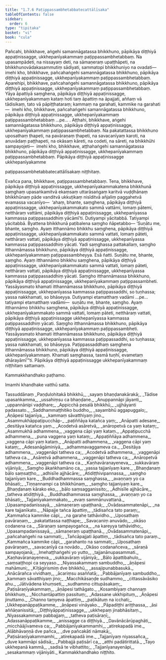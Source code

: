 ```yaml
---
title: "1.7.6 Paṭippassambhetabbatecattālīsaka"
tableOfContents: false
sidebar:
  order: 6
type: "tipitaka"
basket: "vi"
book: "cula"
---
```



<DynamicBreadcrumb />

<Division number="73" book="cula" e="ch" v="4" p="77">

<Paragraph number="329" book="cula">
Pañcahi, bhikkhave, aṅgehi samannāgatassa bhikkhuno, pāpikāya diṭṭhiyā appaṭinissagge, ukkhepanīyakammaṃ paṭippassambhetabbaṃ. Na upasampādeti, na nissayaṃ deti, na sāmaṇeraṃ upaṭṭhāpeti, na bhikkhunovādakasammutiṃ sādiyati, sammatopi bhikkhuniyo na ovadati—  imehi kho, bhikkhave, pañcahaṅgehi samannāgatassa bhikkhuno, pāpikāya diṭṭhiyā appaṭinissagge, ukkhepanīyakammaṃ paṭippassambhetabbaṃ.
</Paragraph>

<Paragraph number="330" book="cula">
Aparehipi, bhikkhave, pañcahaṅgehi samannāgatassa bhikkhuno, pāpikāya diṭṭhiyā appaṭinissagge, ukkhepanīyakammaṃ paṭippassambhetabbaṃ. Yāya āpattiyā saṃghena, pāpikāya diṭṭhiyā appaṭinissagge, ukkhepanīyakammaṃ kataṃ hoti taṃ āpattiṃ na āpajjati, aññaṃ vā tādisikaṃ, tato vā pāpiṭṭhataraṃ; kammaṃ na garahati, kammike na garahati—  imehi kho, bhikkhave, pañcahaṅgehi samannāgatassa bhikkhuno, pāpikāya diṭṭhiyā appaṭinissagge, ukkhepanīyakammaṃ paṭippassambhetabbaṃ …pe… .
</Paragraph>

<Paragraph number="331" book="cula">
Aṭṭhahi, bhikkhave, aṅgehi samannāgatassa bhikkhuno, pāpikāya diṭṭhiyā appaṭinissagge, ukkhepanīyakammaṃ paṭippassambhetabbaṃ. Na pakatattassa bhikkhuno uposathaṃ ṭhapeti, na pavāraṇaṃ ṭhapeti, na savacanīyaṃ karoti, na anuvādaṃ paṭṭhapeti, na okāsaṃ kāreti, na codeti, na sāreti, na bhikkhūhi sampayojeti—  imehi kho, bhikkhave, aṭṭhahaṅgehi samannāgatassa bhikkhuno, pāpikāya diṭṭhiyā appaṭinissagge, ukkhepanīyakammaṃ paṭippassambhetabbaṃ.

</Paragraph>
</Division>

<Paragraph number="332" book="cula">
Pāpikāya diṭṭhiyā appaṭinissagge ukkhepanīyakamme

  
paṭippassambhetabbatecattālīsakaṃ niṭṭhitaṃ.


</Paragraph>

<Division number="74" book="cula" e="ch" v="4" p="77">

<Paragraph number="333" book="cula">
Evañca pana, bhikkhave, paṭippassambhetabbaṃ. Tena, bhikkhave, pāpikāya diṭṭhiyā appaṭinissagge, ukkhepanīyakammakatena bhikkhunā saṃghaṃ upasaṅkamitvā ekaṃsaṃ uttarāsaṅgaṃ karitvā vuḍḍhānaṃ bhikkhūnaṃ pāde vanditvā ukkuṭikaṃ nisīditvā añjaliṃ paggahetvā evamassa vacanīyo—  ‘ahaṃ, bhante, saṃghena, pāpikāya diṭṭhiyā appaṭinissagge, ukkhepanīyakammakato sammā vattāmi, lomaṃ pātemi, netthāraṃ vattāmi, pāpikāya diṭṭhiyā appaṭinissagge, ukkhepanīyassa kammassa paṭippassaddhiṃ yācāmī’ti. Dutiyampi yācitabbā. Tatiyampi yācitabbā. Byattena bhikkhunā paṭibalena saṃgho ñāpetabbo—
</Paragraph>

<Paragraph number="334" book="cula">
‘Suṇātu me, bhante, saṃgho. Ayaṃ itthannāmo bhikkhu saṃghena, pāpikāya diṭṭhiyā appaṭinissagge, ukkhepanīyakammakato sammā vattati, lomaṃ pāteti, netthāraṃ vattati, pāpikāya diṭṭhiyā appaṭinissagge, ukkhepanīyassa kammassa paṭippassaddhiṃ yācati. Yadi saṃghassa pattakallaṃ, saṃgho itthannāmassa bhikkhuno, pāpikāya diṭṭhiyā appaṭinissagge, ukkhepanīyakammaṃ paṭippassambheyya. Esā ñatti.
</Paragraph>

<Paragraph number="335" book="cula">
Suṇātu me, bhante, saṃgho. Ayaṃ itthannāmo bhikkhu saṃghena, pāpikāya diṭṭhiyā appaṭinissagge, ukkhepanīyakammakato sammā vattati, lomaṃ pāteti, netthāraṃ vattati, pāpikāya diṭṭhiyā appaṭinissagge, ukkhepanīyassa kammassa paṭippassaddhiṃ yācati. Saṃgho itthannāmassa bhikkhuno, pāpikāya diṭṭhiyā appaṭinissagge, ukkhepanīyakammaṃ paṭippassambheti. Yassāyasmato khamati itthannāmassa bhikkhuno, pāpikāya diṭṭhiyā appaṭinissagge, ukkhepanīyassa kammassa paṭippassaddhi, so tuṇhassa; yassa nakkhamati, so bhāseyya.
</Paragraph>

<Paragraph number="336" book="cula">
Dutiyampi etamatthaṃ vadāmi …pe…  tatiyampi etamatthaṃ vadāmi—  suṇātu me, bhante, saṃgho. Ayaṃ itthannāmo bhikkhu saṃghena, pāpikāya diṭṭhiyā appaṭinissagge, ukkhepanīyakammakato sammā vattati, lomaṃ pāteti, netthāraṃ vattati, pāpikāya diṭṭhiyā appaṭinissagge ukkhepanīyassa kammassa paṭippassaddhiṃ yācati. Saṃgho itthannāmassa bhikkhuno, pāpikāya diṭṭhiyā appaṭinissagge, ukkhepanīyakammaṃ paṭippassambheti. Yassāyasmato khamati itthannāmassa bhikkhuno, pāpikāya diṭṭhiyā appaṭinissagge, ukkhepanīyassa kammassa paṭippassaddhi, so tuṇhassa; yassa nakkhamati, so bhāseyya.
</Paragraph>

<Paragraph number="337" book="cula">
Paṭippassaddhaṃ saṃghena itthannāmassa bhikkhuno, pāpikāya diṭṭhiyā appaṭinissagge, ukkhepanīyakammaṃ. Khamati saṃghassa, tasmā tuṇhī, evametaṃ dhārayāmī’”ti.

</Paragraph>
</Division>

<Paragraph number="338" type="center" book="cula">
Pāpikāya diṭṭhiyā appaṭinissagge ukkhepanīyakammaṃ niṭṭhitaṃ sattamaṃ.

  
Kammakkhandhako paṭhamo.

  
Imamhi khandhake vatthū satta.



</Paragraph>

<Paragraph number="339" type="center" book="cula">
Tassuddānaṃ


</Paragraph>

<Paragraph number="340" type="verses" book="cula">
_Paṇḍulohitakā bhikkhū,_  
_sayaṃ bhaṇḍanakārakā;_  
_Tādise upasaṅkamma,_  
_ussahiṃsu ca bhaṇḍane._  

</Paragraph>

<Paragraph number="341" type="verses" book="cula">
_Anuppannāpi jāyanti,_  
_uppannānipi vaḍḍhare;_  
_Appicchā pesalā bhikkhū,_  
_ujjhāyanti padassato._  

</Paragraph>

<Paragraph number="342" type="verses" book="cula">
_Saddhammaṭṭhitiko buddho,_  
_sayambhū aggapuggalo;_  
_Āṇāpesi tajjanīya,_  
_kammaṃ sāvatthiyaṃ jino._  

</Paragraph>

<Paragraph number="343" type="verses" book="cula">
_Asammukhāppaṭipucchāp-_  
_paṭiññāya katañca yaṃ;_  
_Anāpatti adesane,_  
_desitāya katañca yaṃ._  

</Paragraph>

<Paragraph number="344" type="verses" book="cula">
_Acodetvā asāretvā,_  
_anāropetvā ca yaṃ kataṃ;_  
_Asammukhā adhammena,_  
_vaggena cāpi yaṃ kataṃ._  

</Paragraph>

<Paragraph number="345" type="verses" book="cula">
_Appaṭipucchā adhammena,_  
_puna vaggena yaṃ kataṃ;_  
_Appaṭiññāya adhammena,_  
_vaggena cāpi yaṃ kataṃ._  

</Paragraph>

<Paragraph number="346" type="verses" book="cula">
_Anāpatti adhammena,_  
_vaggena cāpi yaṃ kataṃ;_  
_Adesanāgāminiyā,_  
_adhammavaggameva ca._  

</Paragraph>

<Paragraph number="347" type="verses" book="cula">
_Desitāya adhammena,_  
_vaggenāpi tatheva ca;_  
_Acodetvā adhammena,_  
_vaggenāpi tatheva ca._  

</Paragraph>

<Paragraph number="348" type="verses" book="cula">
_Asāretvā adhammena,_  
_vaggenāpi tatheva ca;_  
_Anāropetvā adhammena,_  
_vaggenāpi tatheva ca._  

</Paragraph>

<Paragraph number="349" type="verses" book="cula">
_Kaṇhavāranayeneva,_  
_sukkavāraṃ vijāniyā;_  
_Saṃgho ākaṅkhamāno ca,_  
_yassa tajjanīyaṃ kare._  

</Paragraph>

<Paragraph number="350" type="verses" book="cula">
_Bhaṇḍanaṃ bālo saṃsaṭṭho,_  
_adhisīle ajjhācāre;_  
_Atidiṭṭhivipannassa,_  
_saṃgho tajjanīyaṃ kare._  

</Paragraph>

<Paragraph number="351" type="verses" book="cula">
_Buddhadhammassa saṃghassa,_  
_avaṇṇaṃ yo ca bhāsati;_  
_Tiṇṇannampi ca bhikkhūnaṃ,_  
_saṃgho tajjaniyaṃ kare._  

</Paragraph>

<Paragraph number="352" type="verses" book="cula">
_Bhaṇḍanaṃ kārako eko,_  
_bālo saṃsagganissito;_  
_Adhisīle ajjhācāre,_  
_tatheva atidiṭṭhiyā._  

</Paragraph>

<Paragraph number="353" type="verses" book="cula">
_Buddhadhammassa saṃghassa,_  
_avaṇṇaṃ yo ca bhāsati;_  
_Tajjanīyakammakato,_  
_evaṃ sammānuvattanā._  

</Paragraph>

<Paragraph number="354" type="verses" book="cula">
_Upasampadanissayā,_  
_sāmaṇeraṃ upaṭṭhanā;_  
_Ovādasammatenāpi,_  
_na kare tajjanīkato._  

</Paragraph>

<Paragraph number="355" type="verses" book="cula">
_Nāpajje tañca āpattiṃ,_  
_tādisañca tato paraṃ;_  
_Kammañca kammike cāpi,_  
_na garahe tathāvidho._  

</Paragraph>

<Paragraph number="356" type="verses" book="cula">
_Uposathaṃ pavāraṇaṃ,_  
_pakatattassa naṭṭhape;_  
_Savacaniṃ anuvādo,_  
_okāso codanena ca._  

</Paragraph>

<Paragraph number="357" type="verses" book="cula">
_Sāraṇaṃ sampayogañca,_  
_na kareyya tathāvidho;_  
_Upasampadanissayā,_  
_sāmaṇeraṃ upaṭṭhanā._  

</Paragraph>

<Paragraph number="358" type="verses" book="cula">
_Ovādasammatenāpi,_  
_pañcahaṅgehi na sammati;_  
_Tañcāpajjati āpattiṃ,_  
_tādisañca tato paraṃ._  

</Paragraph>

<Paragraph number="359" type="verses" book="cula">
_Kammañca kammike cāpi,_  
_garahanto na sammati;_  
_Uposathaṃ pavāraṇaṃ,_  
_savacanīyā ca novādo._  

</Paragraph>

<Paragraph number="360" type="verses" book="cula">
_Okāso codanañceva,_  
_sāraṇā sampayojanā;_  
_Imehaṭṭhaṅgehi yo yutto,_  
_tajjanānupasammati._  

</Paragraph>

<Paragraph number="361" type="verses" book="cula">
_Kaṇhavāranayeneva,_  
_sukkavāraṃ vijāniyā;_  
_Bālo āpattibahulo,_  
_saṃsaṭṭhopi ca seyyaso._  

</Paragraph>

<Paragraph number="362" type="verses" book="cula">
_Niyassakammaṃ sambuddho,_  
_āṇāpesi mahāmuni;_  
_Kīṭāgirismiṃ dve bhikkhū,_  
_assajipunabbasukā._  

</Paragraph>

<Paragraph number="363" type="verses" book="cula">
_Anācārañca vividhaṃ,_  
_ācariṃsu asaññatā;_  
_Pabbājanīyaṃ sambuddho,_  
_kammaṃ sāvatthiyaṃ jino;_  
_Macchikāsaṇḍe sudhammo,_  
_cittassāvāsiko ahu._  

</Paragraph>

<Paragraph number="364" type="verses" book="cula">
_Jātivādena khuṃseti,_  
_sudhammo cittupāsakaṃ;_  
_Paṭisāraṇīyakammaṃ,_  
_āṇāpesi tathāgato._  

</Paragraph>

<Paragraph number="365" type="verses" book="cula">
_Kosambiyaṃ channaṃ bhikkhuṃ,_  
_Nicchantāpattiṃ passituṃ;_  
_Adassane ukkhipituṃ,_  
_Āṇāpesi jinuttamo._  

</Paragraph>

<Paragraph number="366" type="verses" book="cula">
_Channo taṃyeva āpattiṃ,_  
_paṭikātuṃ na icchati;_  
_Ukkhepanāppaṭikamme,_  
_āṇāpesi vināyako._  

</Paragraph>

<Paragraph number="367" type="verses" book="cula">
_Pāpadiṭṭhi ariṭṭhassa,_  
_āsi aññāṇanissitā;_  
_Diṭṭhiyāppaṭinissagge,_  
_ukkhepaṃ jinabhāsitaṃ._  

</Paragraph>

<Paragraph number="368" type="verses" book="cula">
_Niyassakammaṃ pabbajjaṃ,_  
_tatheva paṭisāraṇī;_  
_Adassanāppaṭikamme,_  
_anissagge ca diṭṭhiyā._  

</Paragraph>

<Paragraph number="369" type="verses" book="cula">
_Davānācārūpaghāti,_  
_micchāājīvameva ca;_  
_Pabbājanīyakammamhi,_  
_atirekapadā ime._  

</Paragraph>

<Paragraph number="370" type="verses" book="cula">
_Alābhāvaṇṇā dve pañca,_  
_dve pañcakāti nāmakā;_  
_Paṭisāraṇīyakammamhi,_  
_atirekapadā ime._  

</Paragraph>

<Paragraph number="371" type="verses" book="cula">
_Tajjanīyaṃ niyassañca,_  
_duve kammāpi sādisā;_  
_Pabbajjā paṭisārī ca,_  
_atthi padātirittatā._  

</Paragraph>

<Paragraph number="372" type="verses" book="cula">
_Tayo ukkhepanā kammā,_  
_sadisā te vibhattito;_  
_Tajjanīyanayenāpi,_  
_sesakammaṃ vijāniyāti._  


</Paragraph>

<Paragraph number="373" type="center" book="cula">
Kammakkhandhako niṭṭhito.
</Paragraph>